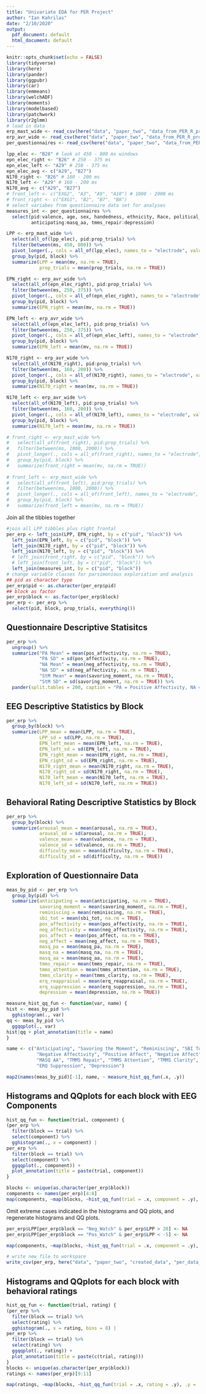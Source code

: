 ```yaml
---
title: "Univariate EDA for PER Project"
author: "Ian Kahrilas"
date: "2/10/2020"
output:
  pdf_document: default
  html_document: default
---
```

```r
knitr::opts_chunk$set(echo = FALSE)
library(tidyverse)
library(here)
library(pander)
library(ggpubr)
library(car)
library(emmeans)
library(welchADF)
library(moments)
library(modelbased)
library(patchwork)
library(r2glmm)
# load in data
erp_mast_wide <- read_csv(here("data", "paper_two", "data_from_PER_R_project", "created_data", "erp_mast_no_lp.csv"))
erp_avr_wide <- read_csv(here("data", "paper_two", "data_from_PER_R_project", "created_data", "erp_avr_no_lp.csv"))
per_questionnaires <- read_csv(here("data", "paper_two", "data_from_PER_R_project", "created_data", "per_measures.csv"))
```

```r
lpp_elec <- "B28" # look at 450 - 800 ms windows
epn_elec_right <- "B26" # 250 - 375 ms
epn_elec_left <- "A29" # 250 - 375 ms
epn_elec_avg <- c("A29", "B27")
N170_right <- "B26" # 160 - 200 ms
N170_left <- "A29" # 160 - 200 ms
N170_avg <- c("A29", "B27")
# front_left <- c("EXG2", "A3", "A9", "A10") # 1000 - 2000 ms
# front_right <- c("EXG1", "B2", "B7", "B8")
# select variabes from questionnaire data set for analyses
measures_int <- per_questionnaires %>% 
  select(pid:valence, age, sex, handedness, ethnicity, Race, political_orientation, coffee_typical_day:typical_sleep_hours,
         anticipating:masq_aa, tmms_repair:depression)

LPP <- erp_mast_wide %>%
  select(all_of(lpp_elec), pid:prop_trials) %>% 
  filter(between(ms, 450, 800)) %>%
  pivot_longer(., cols = all_of(lpp_elec), names_to = "electrode", values_to = "mv") %>% 
  group_by(pid, block) %>% 
  summarize(LPP = mean(mv, na.rm = TRUE),
            prop_trials = mean(prop_trials, na.rm = TRUE))

EPN_right <- erp_avr_wide %>%
  select(all_of(epn_elec_right), pid:prop_trials) %>% 
  filter(between(ms, 250, 375)) %>%
  pivot_longer(., cols = all_of(epn_elec_right), names_to = "electrode", values_to = "mv") %>% 
  group_by(pid, block) %>% 
  summarize(EPN_right = mean(mv, na.rm = TRUE))

EPN_left <- erp_avr_wide %>%
  select(all_of(epn_elec_left), pid:prop_trials) %>% 
  filter(between(ms, 250, 375)) %>%
  pivot_longer(., cols = all_of(epn_elec_left), names_to = "electrode", values_to = "mv") %>% 
  group_by(pid, block) %>% 
  summarize(EPN_left = mean(mv, na.rm = TRUE))

N170_right <- erp_avr_wide %>% 
  select(all_of(N170_right), pid:prop_trials) %>% 
  filter(between(ms, 160, 200)) %>% 
  pivot_longer(., cols = all_of(N170_right), names_to = "electrode", values_to = "mv") %>% 
  group_by(pid, block) %>% 
  summarize(N170_right = mean(mv, na.rm = TRUE))

N170_left <- erp_avr_wide %>% 
  select(all_of(N170_left), pid:prop_trials) %>% 
  filter(between(ms, 160, 200)) %>% 
  pivot_longer(., cols = all_of(N170_left), names_to = "electrode", values_to = "mv") %>% 
  group_by(pid, block) %>% 
  summarize(N170_left = mean(mv, na.rm = TRUE))

# front_right <- erp_mast_wide %>% 
#   select(all_of(front_right), pid:prop_trials) %>% 
#   filter(between(ms, 1000, 2000)) %>% 
#   pivot_longer(., cols = all_of(front_right), names_to = "electrode", values_to = "mv") %>% 
#   group_by(pid, block) %>% 
#   summarize(front_right = mean(mv, na.rm = TRUE))
  
# front_left <- erp_mast_wide %>% 
#   select(all_of(front_left), pid:prop_trials) %>% 
#   filter(between(ms, 1000, 2000)) %>% 
#   pivot_longer(., cols = all_of(front_left), names_to = "electrode", values_to = "mv") %>% 
#   group_by(pid, block) %>% 
#   summarize(front_left = mean(mv, na.rm = TRUE))
```

Join all the tibbles together
```r
#join all LPP tibbles plus right frontal
per_erp <- left_join(LPP, EPN_right, by = c("pid", "block")) %>%
  left_join(EPN_left, by = c("pid", "block")) %>%
  left_join(N170_right, by = c("pid", "block")) %>%
  left_join(N170_left, by = c("pid", "block")) %>% 
  # left_join(front_right, by = c("pid", "block")) %>% 
  # left_join(front_left, by = c("pid", "block")) %>% 
  left_join(measures_int, by = c("pid", "block"))
# change variable classes for parsimonious exploriation and analysis
## pid as character type
per_erp$pid <- as.character(per_erp$pid)
## block as factor
per_erp$block <- as.factor(per_erp$block)
per_erp <- per_erp %>% 
  select(pid, block, prop_trials, everything())
```

## Questionnaire Descriptive Statisitcs

```r
per_erp %>% 
  ungroup() %>% 
  summarize("PA Mean" = mean(pos_affectivity, na.rm = TRUE),
            "PA SD" = sd(pos_affectivity, na.rm = TRUE),
            "NA Mean" = mean(neg_affectivity, na.rm = TRUE),
            "NA SD" = sd(neg_affectivity, na.rm = TRUE),
            "StM Mean" = mean(savoring_moment, na.rm = TRUE),
            "StM SD" = sd(savoring_moment, na.rm = TRUE)) %>% 
  pander(split.tables = 200, caption = "PA = Positive Affectivity, NA = Negative Affectivity, StM = Savoring the Moment")
```

## EEG Descriptive Statistics by Block

```r
per_erp %>% 
  group_by(block) %>% 
  summarize(LPP_mean = mean(LPP, na.rm = TRUE),
            LPP_sd = sd(LPP, na.rm = TRUE),
            EPN_left_mean = mean(EPN_left, na.rm = TRUE),
            EPN_left_sd = sd(EPN_left, na.rm = TRUE),
            EPN_right_mean = mean(EPN_right, na.rm = TRUE),
            EPN_right_sd = sd(EPN_right, na.rm = TRUE),
            N170_right_mean = mean(N170_right, na.rm = TRUE),
            N170_right_sd = sd(N170_right, na.rm = TRUE),
            N170_left_mean = mean(N170_left, na.rm = TRUE),
            N170_left_sd = sd(N170_left, na.rm = TRUE))
```

## Behavioral Rating Descriptive Statistics by Block

```r
per_erp %>% 
  group_by(block) %>% 
  summarize(arousal_mean = mean(arousal, na.rm = TRUE),
            arousal_sd = sd(arousal, na.rm = TRUE),
            valence_mean = mean(valence, na.rm = TRUE),
            valence_sd = sd(valence, na.rm = TRUE),
            difficulty_mean = mean(difficulty, na.rm = TRUE),
            difficulty_sd = sd(difficulty, na.rm = TRUE))
```

## Exploration of Questionnaire Data

```r
meas_by_pid <- per_erp %>% 
  group_by(pid) %>% 
  summarize(anticipating = mean(anticipating, na.rm = TRUE),
            savoring_moment = mean(savoring_moment, na.rm = TRUE),
            reminiscing = mean(reminiscing, na.rm = TRUE),
            sbi_tot = mean(sbi_tot, na.rm = TRUE),
            pos_affectivity = mean(pos_affectivity, na.rm = TRUE),
            neg_affectivity = mean(neg_affectivity, na.rm = TRUE),
            pos_affect = mean(pos_affect, na.rm = TRUE),
            neg_affect = mean(neg_affect, na.rm = TRUE),
            masq_pa = mean(masq_pa, na.rm = TRUE),
            masq_na = mean(masq_na, na.rm = TRUE),
            masq_aa = mean(masq_aa, na.rm = TRUE),
            tmms_repair = mean(tmms_repair, na.rm = TRUE),
            tmms_attention = mean(tmms_attention, na.rm = TRUE),
            tmms_clarity = mean(tmms_clarity, na.rm = TRUE),
            erq_reappraisal = mean(erq_reappraisal, na.rm = TRUE),
            erq_suppression = mean(erq_suppression, na.rm = TRUE),
            depression = mean(depression, na.rm = TRUE))

measure_hist_qq_fun <- function(var, name) {
hist <- meas_by_pid %>% 
  gghistogram(., var)
qq <- meas_by_pid %>% 
  ggqqplot(., var)
hist|qq + plot_annotation(title = name)
}

name <- c("Anticipating", "Savoring the Moment", "Reminiscing", "SBI Total", "Positive Affectivity",
           "Negative Affectivity", "Positive Affect", "Negative Affect", "MASQ PA", "MASQ NA",
           "MASQ AA", "TMMS Repair", "TMMS Attention", "TMMS Clarity", "ERQ Reappraisal",
           "ERQ Suppression", "Depression")

map2(names(meas_by_pid)[-1], name, ~ measure_hist_qq_fun(.x, .y))
```

## Histograms and QQplots for each block with EEG Components

```r
hist_qq_fun <- function(trial, component) {
(per_erp %>% 
  filter(block == trial) %>% 
  select(component) %>% 
  gghistogram(., x = component) |
per_erp %>% 
  filter(block == trial) %>% 
  select(component) %>% 
  ggqqplot(., component)) +
  plot_annotation(title = paste(trial, component))
}

blocks <- unique(as.character(per_erp$block))
components <- names(per_erp)[4:8]
map(components, ~map(blocks, ~hist_qq_fun(trial = .x, component = .y), .y = .x))
```
 
Omit extreme cases indicated in the histograms and QQ plots, and regenerate histograms and QQ plots.

```r
per_erp$LPP[per_erp$block == "Neg_Watch" & per_erp$LPP > 20] <- NA
per_erp$LPP[per_erp$block == "Pos_Watch" & per_erp$LPP < -5] <- NA

map(components, ~map(blocks, ~hist_qq_fun(trial = .x, component = .y), .y = .x))

# write new file to workspace
write_csv(per_erp, here("data", "paper_two", "created_data", "per_data_analyses_2020_5_19.csv"))
```

## Histograms and QQplots for each block with behavioral ratings

```r
hist_qq_fun <- function(trial, rating) {
(per_erp %>% 
  filter(block == trial) %>% 
  select(rating) %>% 
  gghistogram(., x = rating, bins = 8) |
per_erp %>% 
  filter(block == trial) %>% 
  select(rating) %>% 
  ggqqplot(., rating)) +
  plot_annotation(title = paste(c(trial, rating)))
}
blocks <- unique(as.character(per_erp$block))
ratings <- names(per_erp)[9:11]

map(ratings, ~map(blocks, ~hist_qq_fun(trial = .x, rating = .y), .y = .x))
```
